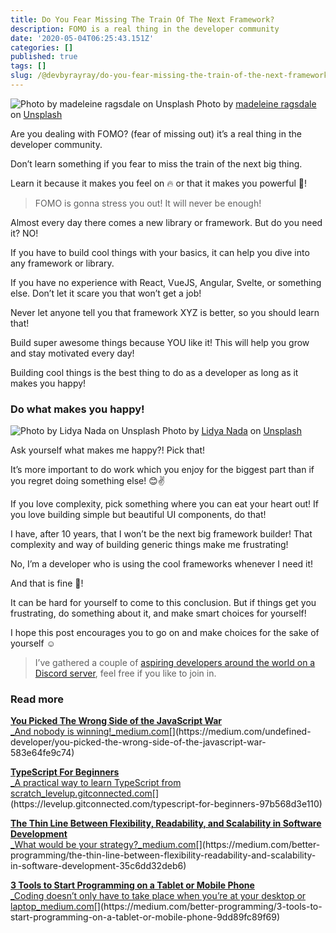 ```yaml
---
title: Do You Fear Missing The Train Of The Next Framework?
description: FOMO is a real thing in the developer community
date: '2020-05-04T06:25:43.151Z'
categories: []
published: true
tags: []
slug: /@devbyrayray/do-you-fear-missing-the-train-of-the-next-framework-d8dc525efe1a
---
```


![Photo by [madeleine ragsdale](https://unsplash.com/@m_rags?utm_source=medium&utm_medium=referral) on [Unsplash](https://unsplash.com?utm_source=medium&utm_medium=referral)](https://cdn-images-1.medium.com/max/800/0*WOHLS6Ce5ymvM5O_)
Photo by [madeleine ragsdale](https://unsplash.com/@m_rags?utm_source=medium&utm_medium=referral) on [Unsplash](https://unsplash.com?utm_source=medium&utm_medium=referral)

Are you dealing with FOMO? (fear of missing out) it’s a real thing in the developer community.

Don’t learn something if you fear to miss the train of the next big thing.

Learn it because it makes you feel on 🔥 or that it makes you powerful 💪!

> FOMO is gonna stress you out! It will never be enough!

Almost every day there comes a new library or framework. But do you need it? NO!

If you have to build cool things with your basics, it can help you dive into any framework or library.

If you have no experience with React, VueJS, Angular, Svelte, or something else. Don’t let it scare you that won’t get a job!

Never let anyone tell you that framework XYZ is better, so you should learn that!

Build super awesome things because YOU like it! This will help you grow and stay motivated every day!

Building cool things is the best thing to do as a developer as long as it makes you happy!

### Do what makes you happy!

![Photo by [Lidya Nada](https://unsplash.com/@lidyanada?utm_source=medium&utm_medium=referral) on [Unsplash](https://unsplash.com?utm_source=medium&utm_medium=referral)](https://cdn-images-1.medium.com/max/800/0*nufK_pj7kJirE-sV)
Photo by [Lidya Nada](https://unsplash.com/@lidyanada?utm_source=medium&utm_medium=referral) on [Unsplash](https://unsplash.com?utm_source=medium&utm_medium=referral)

Ask yourself what makes me happy?! Pick that!

It’s more important to do work which you enjoy for the biggest part than if you regret doing something else! 😊✌️

If you love complexity, pick something where you can eat your heart out! If you love building simple but beautiful UI components, do that!

I have, after 10 years, that I won’t be the next big framework builder! That complexity and way of building generic things make me frustrating!

No, I’m a developer who is using the cool frameworks whenever I need it!

And that is fine 🤗!

It can be hard for yourself to come to this conclusion. But if things get you frustrating, do something about it, and make smart choices for yourself!

I hope this post encourages you to go on and make choices for the sake of yourself ☺️

> I’ve gathered a couple of [aspiring developers around the world on a Discord server](https://mailchi.mp/fb82491d03f8/dev-by-rayray-discord-community), feel free if you like to join in.

### Read more

[**You Picked The Wrong Side of the JavaScript War**  
_And nobody is winning!_medium.com](https://medium.com/undefined-developer/you-picked-the-wrong-side-of-the-javascript-war-583e64fe9c74 "https://medium.com/undefined-developer/you-picked-the-wrong-side-of-the-javascript-war-583e64fe9c74")[](https://medium.com/undefined-developer/you-picked-the-wrong-side-of-the-javascript-war-583e64fe9c74)

[**TypeScript For Beginners**  
_A practical way to learn TypeScript from scratch_levelup.gitconnected.com](https://levelup.gitconnected.com/typescript-for-beginners-97b568d3e110 "https://levelup.gitconnected.com/typescript-for-beginners-97b568d3e110")[](https://levelup.gitconnected.com/typescript-for-beginners-97b568d3e110)

[**The Thin Line Between Flexibility, Readability, and Scalability in Software Development**  
_What would be your strategy?_medium.com](https://medium.com/better-programming/the-thin-line-between-flexibility-readability-and-scalability-in-software-development-35c6dd32deb6 "https://medium.com/better-programming/the-thin-line-between-flexibility-readability-and-scalability-in-software-development-35c6dd32deb6")[](https://medium.com/better-programming/the-thin-line-between-flexibility-readability-and-scalability-in-software-development-35c6dd32deb6)

[**3 Tools to Start Programming on a Tablet or Mobile Phone**  
_Coding doesn’t only have to take place when you’re at your desktop or laptop_medium.com](https://medium.com/better-programming/3-tools-to-start-programming-on-a-tablet-or-mobile-phone-9dd89fc89f69 "https://medium.com/better-programming/3-tools-to-start-programming-on-a-tablet-or-mobile-phone-9dd89fc89f69")[](https://medium.com/better-programming/3-tools-to-start-programming-on-a-tablet-or-mobile-phone-9dd89fc89f69)